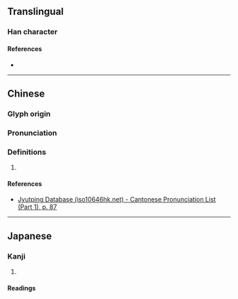 {{character info/new}}
==Translingual==

===Han character===
{{Han char|rn=32|rad=土|as=08|sn=11|four=|canj=SEG,XXSEG|ids=⿱取土}}

====References====
* {{Han ref|kx=0231.190|dkj=05203|dj=0468.110|hdz=10450.010|uh=57FE|ud=22526}}

----

==Chinese==
{{zh-forms}}

===Glyph origin===
{{Han etym}}

===Pronunciation===
{{zh-pron
|m=jù
|c=zeoi6
|mc=y
|oc=y
|cat=
}}

===Definitions===
{{zh-hanzi}}

# {{rfdef|zh}}

====References====
* [http://www.iso10646hk.net/jp/document/download.jsp Jyutping Database (iso10646hk.net) - Cantonese Pronunciation List (Part 1), p. 87]

----

==Japanese==

===Kanji===
{{ja-kanji|grade=|rs=土08}}

# {{defn|lang=ja|sort=土08}}

====Readings====
{{ja-readings
|goon=じゅ
|kanon=しゅ
}}